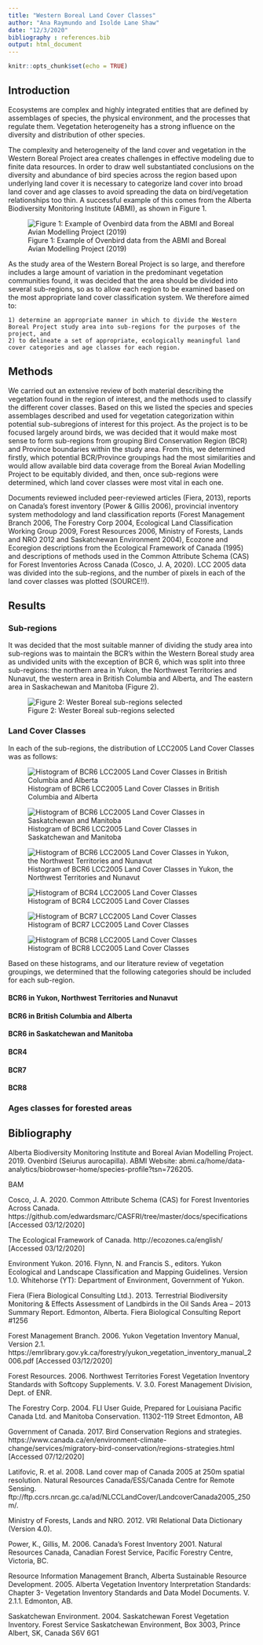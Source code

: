 ```yaml
---
title: "Western Boreal Land Cover Classes"
author: "Ana Raymundo and Isolde Lane Shaw"
date: "12/3/2020"
bibliography : references.bib
output: html_document
---
```


```r
knitr::opts_chunk$set(echo = TRUE)
```

## Introduction

Ecosystems are complex and highly integrated entities that are defined by assemblages of species, the physical environment, and the processes that regulate them. Vegetation heterogeneity has a strong influence on the diversity and distribution of other species.  

The complexity and heterogeneity of the land cover and vegetation in the Western Boreal Project area creates challenges in effective modeling due to finite data resources. In order to draw well substantiated conclusions on the diversity and abundance of bird species across the region based upon underlying land cover it is necessary to categorize land cover into broad land cover and age classes to avoid spreading the data on bird/vegetation relationships too thin. A successful example of this comes from the Alberta Biodiversity Monitoring Institute (ABMI), as shown in Figure 1.  

![Figure 1: Example of Ovenbird data from the ABMI and Boreal Avian Modelling Project (2019)](figures/ABMIExample.jpg)

As the study area of the Western Boreal Project is so large, and therefore includes a large amount of variation in the predominant vegetation communities found, it was decided that the area should be divided into several sub-regions, so as to allow each region to be examined based on the most appropriate land cover classification system. We therefore aimed to:

    1) determine an appropriate manner in which to divide the Western Boreal Project study area into sub-regions for the purposes of the project, and 
    2) to delineate a set of appropriate, ecologically meaningful land cover categories and age classes for each region. 



## Methods

We carried out an extensive review of both material describing the vegetation found in the region of interest, and the methods used to classify the different cover classes. Based on this we listed the species and species assemblages described and used for vegetation categorization within potential sub-subregions of interest for this project. As the project is to be focused largely around birds, we was decided that it would make most sense to form sub-regions from grouping Bird Conservation Region (BCR) and Province boundaries within the study area. From this, we determined firstly, which potential BCR/Province groupings had the most similarities and would allow available bird data coverage from the Boreal Avian Modelling Project to be equitably divided, and then, once sub-regions were determined, which land cover classes were most vital in each one.  

Documents reviewed included peer-reviewed articles (Fiera, 2013), reports on Canada's forest inventory (Power & Gillis 2006), provincial inventory system methodology and land classification reports (Forest Management Branch 2006, The Forestry Corp 2004, Ecological Land Classification Working Group 2009, Forest Resources 2006, Ministry of Forests, Lands and NRO 2012 and Saskatchewan Environment 2004), Ecozone and Ecoregion descriptions from the Ecological Framework of Canada (1995) and descriptions of methods used in the Common Attribute Schema (CAS) for Forest Inventories Across Canada (Cosco, J. A, 2020). LCC 2005 data was divided into the sub-regions, and the number of pixels in each of the land cover classes was plotted (SOURCE!!).  



## Results

### Sub-regions

It was decided that the most suitable manner of dividing the study area into sub-regions was to maintain the BCR's within the Western Boreal study area as undivided units with the exception of BCR 6, which was split into three sub-regions: the northern area in Yukon, the Northwest Territories and Nunavut, the western area in British Columbia and Alberta, and The eastern area in Saskachewan and Manitoba (Figure 2).  

![Figure 2: Wester Boreal sub-regions selected](figures/WB_LandCoverRegions.PNG)


### Land Cover Classes

In each of the sub-regions, the distribution of LCC2005 Land Cover Classes was as follows: 

![Histogram of BCR6 LCC2005 Land Cover Classes in British Columbia and Alberta](figures/figures/LCC_BCR6_ABBC.png)


![Histogram of BCR6 LCC2005 Land Cover Classes in Saskatchewan and Manitoba](figures/figures/LCC_BCR6_MBSK.png)


![Histogram of BCR6 LCC2005 Land Cover Classes in Yukon, the Northwest Territories and Nunavut](figures/figures/LCC_BCR6_NWT.png)


![Histogram of BCR4 LCC2005 Land Cover Classes](figures/figures/LCC_BCR4.png)


![Histogram of BCR7 LCC2005 Land Cover Classes](figures/figures/LCC_BCR7.png)


![Histogram of BCR8 LCC2005 Land Cover Classes](figures/figures/LCC_BCR8.png)

Based on these histograms, and our literature review of vegetation groupings, we determined that the following categories should be included for each sub-region.

#### BCR6 in Yukon, Northwest Territories and Nunavut

#### BCR6 in British Columbia and Alberta

#### BCR6 in Saskatchewan and Manitoba

#### BCR4

#### BCR7

#### BCR8



### Ages classes for forested areas



## Bibliography

Alberta Biodiversity Monitoring Institute and Boreal Avian Modelling Project. 2019. Ovenbird (Seiurus aurocapilla). ABMI Website: abmi.ca/home/data-analytics/biobrowser-home/species-profile?tsn=726205.

BAM 

Cosco, J. A. 2020. Common Attribute Schema (CAS) for Forest Inventories Across Canada. https://github.com/edwardsmarc/CASFRI/tree/master/docs/specifications [Accessed 03/12/2020]

The Ecological Framework of Canada.  http://ecozones.ca/english/ [Accessed 03/12/2020]

Environment Yukon. 2016. Flynn, N. and Francis S., editors. Yukon Ecological and Landscape Classification and Mapping Guidelines. Version 1.0. Whitehorse (YT): Department of Environment, Government of Yukon.

Fiera (Fiera Biological Consulting Ltd.). 2013. Terrestrial Biodiversity Monitoring & Effects Assessment of Landbirds in the Oil Sands Area – 2013 Summary Report. Edmonton, Alberta. Fiera Biological Consulting Report #1256 

Forest Management Branch. 2006. Yukon Vegetation Inventory Manual, Version 2.1. https://emrlibrary.gov.yk.ca/forestry/yukon_vegetation_inventory_manual_2006.pdf [Accessed 03/12/2020]

Forest Resources. 2006. Northwest Territories Forest Vegetation Inventory Standards with Softcopy Supplements. V. 3.0. Forest Management Division, Dept. of ENR. 

The Forestry Corp. 2004. FLI User Guide, Prepared for Louisiana Pacific Canada Ltd. and Manitoba Conservation. 11302-119 Street Edmonton, AB 

Government of Canada. 2017. Bird Conservation Regions and strategies. https://www.canada.ca/en/environment-climate-change/services/migratory-bird-conservation/regions-strategies.html [Accessed 07/12/2020]

Latifovic, R. et al. 2008. Land cover map of Canada 2005 at 250m spatial resolution. Natural Resources Canada/ESS/Canada Centre for Remote Sensing. ftp://ftp.ccrs.nrcan.gc.ca/ad/NLCCLandCover/LandcoverCanada2005_250m/.

Ministry of Forests, Lands and NRO. 2012. VRI Relational Data Dictionary (Version 4.0).

Power, K., Gillis, M. 2006. Canada's Forest Inventory 2001. Natural Resources Canada, Canadian Forest Service, Pacific Forestry Centre, Victoria, BC. 

Resource Information Management Branch, Alberta Sustainable Resource Development. 2005. Alberta Vegetation Inventory Interpretation Standards: Chapter 3- Vegetation Inventory Standards and Data Model Documents. V. 2.1.1. Edmonton, AB.

Saskatchewan Environment. 2004. Saskatchewan Forest Vegetation Inventory. Forest Service Saskatchewan Environment, Box 3003, Prince Albert, SK, Canada S6V 6G1

